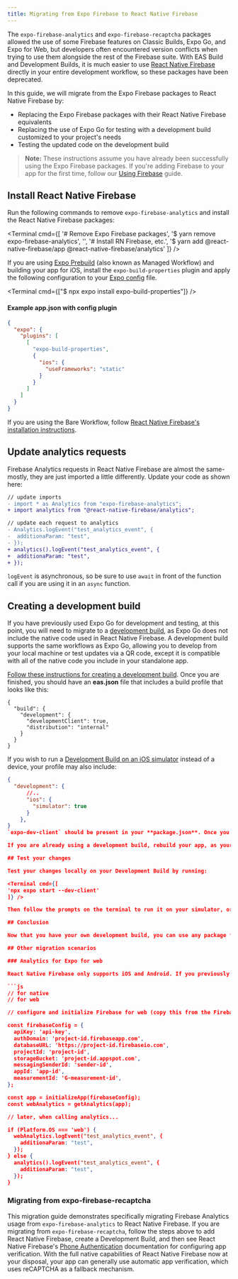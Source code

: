 ```yaml
---
title: Migrating from Expo Firebase to React Native Firebase
---
```



The `expo-firebase-analytics` and `expo-firebase-recaptcha` packages allowed the use of some Firebase features on Classic Builds, Expo Go, and Expo for Web, but developers often encountered version conflicts when trying to use them alongside the rest of the Firebase suite. With EAS Build and Development Builds, it is much easier to use [React Native Firebase](https://rnfirebase.io/) directly in your entire development workflow, so these packages have been deprecated.

In this guide, we will migrate from the Expo Firebase packages to React Native Firebase by:
- Replacing the Expo Firebase packages with their React Native Firebase equivalents
- Replacing the use of Expo Go for testing with a development build customized to your project's needs
- Testing the updated code on the development build

> **Note:** These instructions assume you have already been successfully using the Expo Firebase packages. If you're adding Firebase to your app for the first time, follow our [Using Firebase](/guides/using-firebase) guide.

## Install React Native Firebase
Run the following commands to remove `expo-firebase-analytics` and install the React Native Firebase packages:

<Terminal cmd={[
'# Remove Expo Firebase packages',
'$ yarn remove expo-firebase-analytics',
'',
'# Install RN Firebase, etc.',
'$ yarn add @react-native-firebase/app @react-native-firebase/analytics'
]} />

If you are using [Expo Prebuild](/guides/adopting-prebuild) (also known as Managed Workflow) and building your app for iOS, install the `expo-build-properties` plugin and apply the following configuration to your [Expo config]() file.

<Terminal cmd={["$ npx expo install expo-build-properties"]} />

#### Example app.json with config plugin

```json
{
  "expo": {
    "plugins": [
      [
        "expo-build-properties",
        {
          "ios": {
            "useFrameworks": "static"
          }
        }
      ]
    ]
  }
}
```

If you are using the Bare Workflow, follow [React Native Firebase's installation instructions](https://rnfirebase.io/#bare-workflow).

## Update analytics requests

Firebase Analytics requests in React Native Firebase are almost the same- mostly, they are just imported a little differently. Update your code as shown here:

```diff
// update imports
- import * as Analytics from "expo-firebase-analytics";
+ import analytics from "@react-native-firebase/analytics";

// update each request to analytics
- Analytics.logEvent("test_analytics_event", {
-  additionaParam: "test",
- });
+ analytics().logEvent("test_analytics_event", {
+  additionaParam: "test",
+ });
```

`logEvent` is asynchronous, so be sure to use `await` in front of the function call if you are using it in an `async` function.

## Creating a development build

If you have previously used Expo Go for development and testing, at this point, you will need to migrate to a [development build](https://docs.expo.dev/development/introduction/#from-expo-go-to-development-builds), as Expo Go does not include the native code used in React Native Firebase. A development build supports the same workflows as Expo Go, allowing you to develop from your local machine or test updates via a QR code, except it is compatible with all of the native code you include in your standalone app.

[Follow these instructions for creating a development build](https://docs.expo.dev/development/getting-started/). Once you are finished, you should have an **eas.json** file that includes a build profile that looks like this:
```
{
  "build": {
    "development": {
      "developmentClient": true,
      "distribution": "internal"
    }
  }
}
```
If you wish to run a [Development Build on an iOS simulator](/build-reference/simulators/) instead of a device, your profile may also include:

```json eas.json
{
  "development": {
      //..
      "ios": {
        "simulator": true
      }
    },
}
`expo-dev-client` should be present in your **package.json**. Once you run [`eas build`](/build/#running-a-build) with your Development Build [profile](/build/eas-json/#build-profiles) and platform of choice, you will have an app binary file that you can install on your device or simulator.

If you are already using a development build, rebuild your app, as your native code dependencies have changed.

## Test your changes

Test your changes locally on your Development Build by running:

<Terminal cmd={[
'npx expo start --dev-client'
]} />

Then follow the prompts on the terminal to run it on your simulator, or scan the QR code to run it on your device. Try an action that will register a Firebase Analytics event. Note that it may take a few minutes for events to show up in the Firebase Console.

## Conclusion

Now that you have your own development build, you can use any package from React Native Firebase library in your development and testing workflow. You're only minutes away from adding [any additional native functionality you'd like](/development/getting-started/#customizing-your-runtime).

## Other migration scenarios

### Analytics for Expo for web

React Native Firebase only supports iOS and Android. If you previously used `expo-firebase-analytics` to send events from an Expo for web client, you will need to use the Firebase JavaScript (JS) SDK. In the Firebase Console, go to Project Settings, and then your web app, and copy the code under "SDK setup and configuration." You can switch between React Native Firebase and Firebase JS requests using the `Platform` component:

```js
// for native
// for web

// configure and initialize Firebase for web (copy this from the Firebase Console Project Settings for the exact values)

const firebaseConfig = {
  apiKey: 'api-key',
  authDomain: 'project-id.firebaseapp.com',
  databaseURL: 'https://project-id.firebaseio.com',
  projectId: 'project-id',
  storageBucket: 'project-id.appspot.com',
  messagingSenderId: 'sender-id',
  appId: 'app-id',
  measurementId: 'G-measurement-id',
};

const app = initializeApp(firebaseConfig);
const webAnalytics = getAnalytics(app);

// later, when calling analytics...

if (Platform.OS === 'web') {
  webAnalytics.logEvent("test_analytics_event", {
    additionaParam: "test",
  });
} else {
  analytics().logEvent("test_analytics_event", {
    additionaParam: "test",
  });
}
```

### Migrating from expo-firebase-recaptcha

This migration guide demonstrates specifically migrating Firebase Analytics usage from `expo-firebase-analytics` to React Native Firebase. If you are migrating from `expo-firebase-recaptcha`, follow the steps above to add React Native Firebase, create a Development Build, and then see React Native Firebase's [Phone Authentication](https://rnfirebase.io/auth/phone-auth) documentation for configuring app verification. With the full native capabilities of React Native Firebase now at your disposal, your app can generally use automatic app verification, which uses reCAPTCHA as a fallback mechanism.
